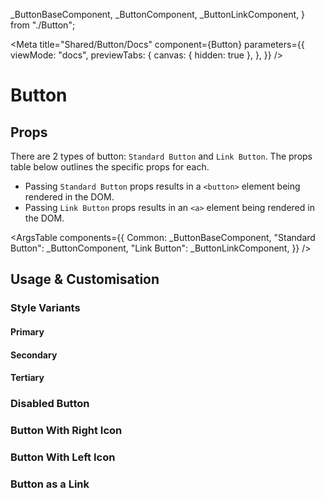   _ButtonBaseComponent,
  _ButtonComponent,
  _ButtonLinkComponent,
} from "./Button";


<Meta
  title="Shared/Button/Docs"
  component={Button}
  parameters={{
    viewMode: "docs",
    previewTabs: {
      canvas: { hidden: true },
    },
  }}
/>

# Button

## Props

There are 2 types of button: `Standard Button` and `Link Button`. The props table below outlines the specific props for each.

- Passing `Standard Button` props results in a `<button>` element being rendered in the DOM.
- Passing `Link Button` props results in an `<a>` element being rendered in the DOM.

<ArgsTable
  components={{
    Common: _ButtonBaseComponent,
    "Standard Button": _ButtonComponent,
    "Link Button": _ButtonLinkComponent,
  }}
/>

## Usage & Customisation

### Style Variants

#### Primary

<Canvas>
  <Story id="shared-button--primary-yellow-variant" />
  <Story id="shared-button--primary-black-variant" />
</Canvas>

#### Secondary

<Canvas>
  <Story id="shared-button--secondary-variant" />
</Canvas>

#### Tertiary

<Canvas>
  <Story id="shared-button--tertiary-variant" />
</Canvas>

### Disabled Button

<Canvas>
  <Story id="shared-button--disabled" />
</Canvas>

### Button With Right Icon

<Canvas>
  <Story id="shared-button--with-right-icon" />
</Canvas>

### Button With Left Icon

<Canvas>
  <Story id="shared-button--with-left-icon" />
</Canvas>

### Button as a Link

<Canvas>
  <Story id="shared-button--button-as-link" />
</Canvas>
